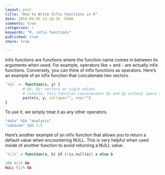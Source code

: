 ```yaml
---
layout: post
title: "How to Write Infix Functions in R"
date: 2014-09-05 15:18:35 -0400
comments: true
categories: r
keywords: "R, infix functions"
published: true
share: true

---
```

Infix functions are functions where the function name comes in between its arguments when used. For example, operators like + and - are actually infix functions. Conversely, you can think of infix functions as operators. Here's an example of an infix function that concatenate two vectors.
```r
`%&%` <- function(x, y) { 
        # @x, @y: vectors or sigle values
        # returns: this function concatenates @x and @y without space in between
        paste(x, y, collape="", sep="")
}
```

To use it, we simply treat it as any other operators.
```r
"data" %&% "analysis"
"cabaceo" %&% 1:5
```

Here's another example of an infix function that allows you to return a default value when encountering NULL. This is very helpful when used inside of another function to avoid returning a NULL value.
```r
`%||%` = function(a, b) if (!is.null(a)) a else b

100 %||% NA
NULL %||% NA
```
